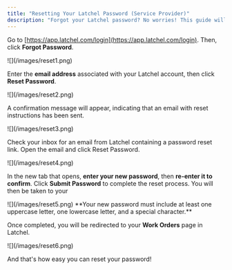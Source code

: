 ```yaml
---
title: "Resetting Your Latchel Password (Service Provider)"
description: "Forgot your Latchel password? No worries! This guide will walk you through the simple steps to reset your password and regain access to your account. Follow the instructions below to get back in quickly."
---
```


Go to [https://app.latchel.com/login](https://app.latchel.com/login). Then, click **Forgot Password**.

<Frame as="div">
  ![](/images/reset1.png)
</Frame>



Enter the **email address** associated with your Latchel account, then click **Reset Password**.&#x20;

<Frame as="div">
  ![](/images/reset2.png)
</Frame>



A confirmation message will appear, indicating that an email with reset instructions has been sent.

<Frame as="div">
  ![](/images/reset3.png)
</Frame>



Check your inbox for an email from Latchel containing a password reset link. Open the email and click Reset Password.

<Frame as="div">
  ![](/images/reset4.png)
</Frame>



In the new tab that opens, **enter your new password**, then **re-enter it to confirm**. Click **Submit Password** to complete the reset process. You will then be taken to your&#x20;

<Frame as="div">
  ![](/images/reset5.png)
</Frame>

<Tip>
  **Your new password must include at least one uppercase letter, one lowercase letter, and a special character.**
</Tip>



Once completed, you will be redirected to your **Work Orders** page in Latchel.

<Frame as="div">
  ![](/images/reset6.png)
</Frame>



And that's how easy you can reset your password!&#x20;